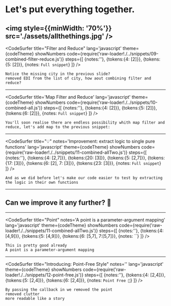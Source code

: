 
# Let's put everything together.
<img style={{minWidth: '70%'}} src='./assets/allthethings.jpg' />
---
<CodeSurfer
title="Filter and Reduce"
lang='javascript'
theme={codeTheme}
showNumbers
code={require('raw-loader!./../snippets/09-combined-filter-reduce.js')}
steps={[
{notes:''},
{tokens:{4: [2]}},
{tokens:{5: [2]}},
{notes: `Full snippet`}
]}
/>

```notes
Notice the missing city in the previous slide?
removed EDI from the list of city, how aout combining filter and reduce?
```
---
<CodeSurfer
title='Map Filter and Reduce'
lang='javascript'
theme={codeTheme}
showNumbers
code={require('raw-loader!./../snippets/10-combined-all.js')}
steps={[
{notes:''},
{tokens:{4: [2]}},
{tokens:{5: [2]}},
{tokens:{6: [2]}},
{notes: `Full snippet`}
]}
/>

```notes
You'll soon realise there are endless possibility whith map filter and reduce, let's add map to the previous snippet: 
```
---
<CodeSurfer
title="💡"
notes='Improvement: extract logic to single pure functions'
lang='javascript'
theme={codeTheme}
showNumbers
code={require('raw-loader!./../snippets/11-combined-allTwo.js')}
steps={[
{notes:''},
{tokens:{4: [2,7]}},
{tokens:{20: [3]}},
{tokens:{5: [2,7]}},
{tokens:{17: [3]}},
{tokens:{6: [2], 7: [3]}},
{tokens:{23: [3]}},
{notes: `Full snippet`}
]}
/>

```notes
And as we did before let's make our code easier to test by extracting the logic in their own functions
```
---
## Can we improve it any further? 🤔
---
<CodeSurfer
title="Point"
notes='A point is a parameter-argument mapping'
lang='javascript'
theme={codeTheme}
showNumbers
code={require('raw-loader!./../snippets/11-combined-allTwo.js')}
steps={[
{notes:''},
{tokens:{4: [4,9]}},
{tokens:{5: [4,9]}},
{tokens:{6: [5,7], 7:[5,7]}},
{notes: ``}
]}
/>

```notes
This is pretty good already
A point is a parameter-argument mapping
```
---
<CodeSurfer
title="Introducing: Point-Free Style"
notes=''
lang='javascript'
theme={codeTheme}
showNumbers
code={require('raw-loader!./../snippets/12-point-free.js')}
steps={[
{notes:''},
{tokens:{4: [2,4]}},
{tokens:{5: [2,4]}},
{tokens:{6: [2,4]}},
{notes: `Point Free 🎉`}
]}
/>

```notes
By passing the callback in we removed the point
removed clutter 
more readable like a story
```
